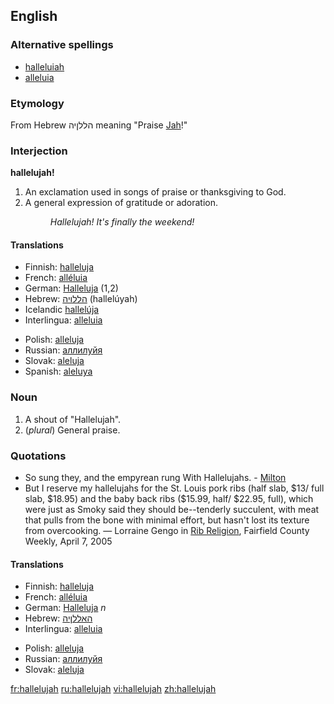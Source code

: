 ==English==

===Alternative spellings===
*[[halleluiah]]<!--I don't know this one...--><!-- It's older, I think, and more phonetic --dmh -->
*[[alleluia]]

===Etymology===
From Hebrew הללןיה meaning "Praise [[Jah]]!"

===Interjection===
'''hallelujah!'''
# An exclamation used in songs of praise or thanksgiving to God.
# A general expression of gratitude or adoration.
#: ''Hallelujah!  It's finally the weekend!''

<!-- originally fi fr ia sk were under a "noun and interjection" heading, please make any corrections -->
====Translations====
{{top}}
*Finnish: [[halleluja]]
*French: [[alléluia]]
*German: [[Halleluja]] (1,2)
*Hebrew: [[הללויה]] (hallelúyah)
*Icelandic [[hallelúja]]
*Interlingua: [[alleluia#Interlingua|alleluia]]
{{mid}}
*Polish: [[alleluja]]
*Russian: [[аллилуйя]]
*Slovak: [[aleluja]]
*Spanish: [[aleluya]]
{{bottom}}

===Noun===
{{en-noun}}

# A shout of "Hallelujah".
# (''plural'') General praise.

===Quotations===
*So sung they, and the empyrean rung With Hallelujahs. - [[Milton]]
*But I reserve my hallelujahs for the St. Louis pork ribs (half slab, $13/ full slab, $18.95) and the baby back ribs ($15.99, half/ $22.95, full), which were just as Smoky said they should be--tenderly succulent, with meat that pulls from the bone with minimal effort, but hasn't lost its texture from overcooking. &mdash; Lorraine Gengo in [http://www.fairfieldweekly.com/gbase/Dining/content?oid=oid:106817 Rib Religion], Fairfield County Weekly, April 7, 2005

<!-- originally fi fr ia sk were under a "noun and interjection" heading, please make any corrections -->
====Translations====
{{rfc-trans}}
{{top}}
*Finnish: [[halleluja]]
*French: [[alléluia]]
*German: [[Halleluja]] ''n''
*Hebrew: [[האללןיה]]
*Interlingua: [[alleluia#Interlingua|alleluia]]
{{mid}}
*Polish: [[alleluja]]
*Russian: [[аллилуйя]]
*Slovak: [[aleluja]]
{{bottom}}

[[fr:hallelujah]]
[[ru:hallelujah]]
[[vi:hallelujah]]
[[zh:hallelujah]]